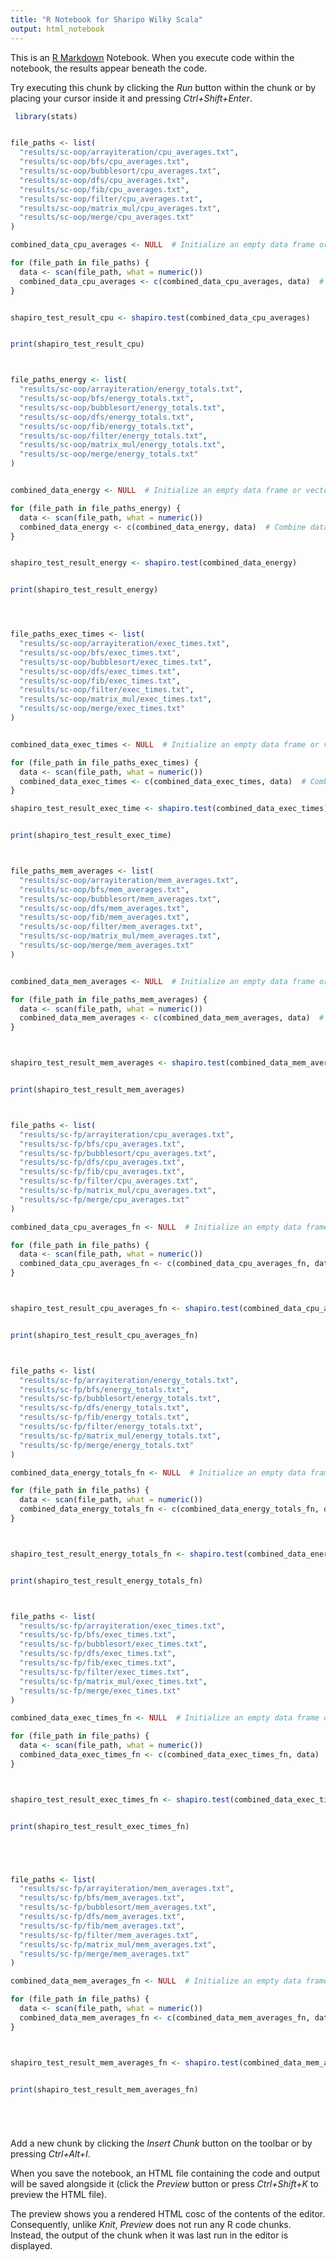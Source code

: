 ```yaml
---
title: "R Notebook for Sharipo Wilky Scala"
output: html_notebook
---
```


This is an [R Markdown](http://rmarkdown.rstudio.com) Notebook. When you execute code within the notebook, the results appear beneath the code. 

Try executing this chunk by clicking the *Run* button within the chunk or by placing your cursor inside it and pressing *Ctrl+Shift+Enter*. 

```r

 library(stats) 


file_paths <- list(
  "results/sc-oop/arrayiteration/cpu_averages.txt",
  "results/sc-oop/bfs/cpu_averages.txt",
  "results/sc-oop/bubblesort/cpu_averages.txt",
  "results/sc-oop/dfs/cpu_averages.txt",
  "results/sc-oop/fib/cpu_averages.txt",
  "results/sc-oop/filter/cpu_averages.txt",
  "results/sc-oop/matrix_mul/cpu_averages.txt",
  "results/sc-oop/merge/cpu_averages.txt"
)

combined_data_cpu_averages <- NULL  # Initialize an empty data frame or vector

for (file_path in file_paths) {
  data <- scan(file_path, what = numeric())
  combined_data_cpu_averages <- c(combined_data_cpu_averages, data)  # Combine data from each file
}


shapiro_test_result_cpu <- shapiro.test(combined_data_cpu_averages)


print(shapiro_test_result_cpu)



file_paths_energy <- list(
  "results/sc-oop/arrayiteration/energy_totals.txt",
  "results/sc-oop/bfs/energy_totals.txt",
  "results/sc-oop/bubblesort/energy_totals.txt",
  "results/sc-oop/dfs/energy_totals.txt",
  "results/sc-oop/fib/energy_totals.txt",
  "results/sc-oop/filter/energy_totals.txt",
  "results/sc-oop/matrix_mul/energy_totals.txt",
  "results/sc-oop/merge/energy_totals.txt"
)


combined_data_energy <- NULL  # Initialize an empty data frame or vector

for (file_path in file_paths_energy) {
  data <- scan(file_path, what = numeric())
  combined_data_energy <- c(combined_data_energy, data)  # Combine data from each file
}


shapiro_test_result_energy <- shapiro.test(combined_data_energy)


print(shapiro_test_result_energy)




file_paths_exec_times <- list(
  "results/sc-oop/arrayiteration/exec_times.txt",
  "results/sc-oop/bfs/exec_times.txt",
  "results/sc-oop/bubblesort/exec_times.txt",
  "results/sc-oop/dfs/exec_times.txt",
  "results/sc-oop/fib/exec_times.txt",
  "results/sc-oop/filter/exec_times.txt",
  "results/sc-oop/matrix_mul/exec_times.txt",
  "results/sc-oop/merge/exec_times.txt"
)


combined_data_exec_times <- NULL  # Initialize an empty data frame or vector

for (file_path in file_paths_exec_times) {
  data <- scan(file_path, what = numeric())
  combined_data_exec_times <- c(combined_data_exec_times, data)  # Combine data from each file
}

shapiro_test_result_exec_time <- shapiro.test(combined_data_exec_times)


print(shapiro_test_result_exec_time)



file_paths_mem_averages <- list(
  "results/sc-oop/arrayiteration/mem_averages.txt",
  "results/sc-oop/bfs/mem_averages.txt",
  "results/sc-oop/bubblesort/mem_averages.txt",
  "results/sc-oop/dfs/mem_averages.txt",
  "results/sc-oop/fib/mem_averages.txt",
  "results/sc-oop/filter/mem_averages.txt",
  "results/sc-oop/matrix_mul/mem_averages.txt",
  "results/sc-oop/merge/mem_averages.txt"
)


combined_data_mem_averages <- NULL  # Initialize an empty data frame or vector

for (file_path in file_paths_mem_averages) {
  data <- scan(file_path, what = numeric())
  combined_data_mem_averages <- c(combined_data_mem_averages, data)  # Combine data from each file
}



shapiro_test_result_mem_averages <- shapiro.test(combined_data_mem_averages)


print(shapiro_test_result_mem_averages)



file_paths <- list(
  "results/sc-fp/arrayiteration/cpu_averages.txt",
  "results/sc-fp/bfs/cpu_averages.txt",
  "results/sc-fp/bubblesort/cpu_averages.txt",
  "results/sc-fp/dfs/cpu_averages.txt",
  "results/sc-fp/fib/cpu_averages.txt",
  "results/sc-fp/filter/cpu_averages.txt",
  "results/sc-fp/matrix_mul/cpu_averages.txt",
  "results/sc-fp/merge/cpu_averages.txt"
)

combined_data_cpu_averages_fn <- NULL  # Initialize an empty data frame or vector

for (file_path in file_paths) {
  data <- scan(file_path, what = numeric())
  combined_data_cpu_averages_fn <- c(combined_data_cpu_averages_fn, data)  # Combine data from each file
}



shapiro_test_result_cpu_averages_fn <- shapiro.test(combined_data_cpu_averages_fn)


print(shapiro_test_result_cpu_averages_fn)



file_paths <- list(
  "results/sc-fp/arrayiteration/energy_totals.txt",
  "results/sc-fp/bfs/energy_totals.txt",
  "results/sc-fp/bubblesort/energy_totals.txt",
  "results/sc-fp/dfs/energy_totals.txt",
  "results/sc-fp/fib/energy_totals.txt",
  "results/sc-fp/filter/energy_totals.txt",
  "results/sc-fp/matrix_mul/energy_totals.txt",
  "results/sc-fp/merge/energy_totals.txt"
)

combined_data_energy_totals_fn <- NULL  # Initialize an empty data frame or vector

for (file_path in file_paths) {
  data <- scan(file_path, what = numeric())
  combined_data_energy_totals_fn <- c(combined_data_energy_totals_fn, data)  # Combine data from each file
}



shapiro_test_result_energy_totals_fn <- shapiro.test(combined_data_energy_totals_fn)


print(shapiro_test_result_energy_totals_fn)



file_paths <- list(
  "results/sc-fp/arrayiteration/exec_times.txt",
  "results/sc-fp/bfs/exec_times.txt",
  "results/sc-fp/bubblesort/exec_times.txt",
  "results/sc-fp/dfs/exec_times.txt",
  "results/sc-fp/fib/exec_times.txt",
  "results/sc-fp/filter/exec_times.txt",
  "results/sc-fp/matrix_mul/exec_times.txt",
  "results/sc-fp/merge/exec_times.txt"
)

combined_data_exec_times_fn <- NULL  # Initialize an empty data frame or vector

for (file_path in file_paths) {
  data <- scan(file_path, what = numeric())
  combined_data_exec_times_fn <- c(combined_data_exec_times_fn, data)  # Combine data from each file
}



shapiro_test_result_exec_times_fn <- shapiro.test(combined_data_exec_times_fn)


print(shapiro_test_result_exec_times_fn)





file_paths <- list(
  "results/sc-fp/arrayiteration/mem_averages.txt",
  "results/sc-fp/bfs/mem_averages.txt",
  "results/sc-fp/bubblesort/mem_averages.txt",
  "results/sc-fp/dfs/mem_averages.txt",
  "results/sc-fp/fib/mem_averages.txt",
  "results/sc-fp/filter/mem_averages.txt",
  "results/sc-fp/matrix_mul/mem_averages.txt",
  "results/sc-fp/merge/mem_averages.txt"
)

combined_data_mem_averages_fn <- NULL  # Initialize an empty data frame or vector

for (file_path in file_paths) {
  data <- scan(file_path, what = numeric())
  combined_data_mem_averages_fn <- c(combined_data_mem_averages_fn, data)  # Combine data from each file
}



shapiro_test_result_mem_averages_fn <- shapiro.test(combined_data_mem_averages_fn)


print(shapiro_test_result_mem_averages_fn)






```

Add a new chunk by clicking the *Insert Chunk* button on the toolbar or by pressing *Ctrl+Alt+I*.

When you save the notebook, an HTML file containing the code and output will be saved alongside it (click the *Preview* button or press *Ctrl+Shift+K* to preview the HTML file).

The preview shows you a rendered HTML cosc of the contents of the editor. Consequently, unlike *Knit*, *Preview* does not run any R code chunks. Instead, the output of the chunk when it was last run in the editor is displayed.
